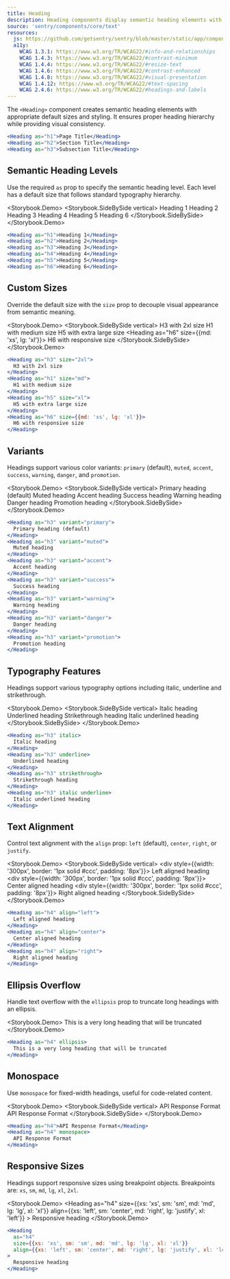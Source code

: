 ```yaml
---
title: Heading
description: Heading components display semantic heading elements with appropriate typography and styling controls.
source: 'sentry/components/core/text'
resources:
  js: https://github.com/getsentry/sentry/blob/master/static/app/components/core/text/heading.tsx
  a11y:
    WCAG 1.3.1: https://www.w3.org/TR/WCAG22/#info-and-relationships
    WCAG 1.4.3: https://www.w3.org/TR/WCAG22/#contrast-minimum
    WCAG 1.4.4: https://www.w3.org/TR/WCAG22/#resize-text
    WCAG 1.4.6: https://www.w3.org/TR/WCAG22/#contrast-enhanced
    WCAG 1.4.8: https://www.w3.org/TR/WCAG22/#visual-presentation
    WCAG 1.4.12: https://www.w3.org/TR/WCAG22/#text-spacing
    WCAG 2.4.6: https://www.w3.org/TR/WCAG22/#headings-and-labels
---
```





The `<Heading>` component creates semantic heading elements with appropriate default sizes and styling. It ensures proper heading hierarchy while providing visual consistency.

```jsx
<Heading as="h1">Page Title</Heading>
<Heading as="h2">Section Title</Heading>
<Heading as="h3">Subsection Title</Heading>
```

## Semantic Heading Levels

Use the required `as` prop to specify the semantic heading level. Each level has a default size that follows standard typography hierarchy.

<Storybook.Demo>
  <Storybook.SideBySide vertical>
    <Heading as="h1">Heading 1</Heading>
    <Heading as="h2">Heading 2</Heading>
    <Heading as="h3">Heading 3</Heading>
    <Heading as="h4">Heading 4</Heading>
    <Heading as="h5">Heading 5</Heading>
    <Heading as="h6">Heading 6</Heading>
  </Storybook.SideBySide>
</Storybook.Demo>
```jsx
<Heading as="h1">Heading 1</Heading>
<Heading as="h2">Heading 2</Heading>
<Heading as="h3">Heading 3</Heading>
<Heading as="h4">Heading 4</Heading>
<Heading as="h5">Heading 5</Heading>
<Heading as="h6">Heading 6</Heading>
```

## Custom Sizes

Override the default size with the `size` prop to decouple visual appearance from semantic meaning.

<Storybook.Demo>
  <Storybook.SideBySide vertical>
    <Heading as="h3" size="2xl">
      H3 with 2xl size
    </Heading>
    <Heading as="h1" size="md">
      H1 with medium size
    </Heading>
    <Heading as="h5" size="xl">
      H5 with extra large size
    </Heading>
    <Heading as="h6" size={{md: 'xs', lg: 'xl'}}>
      H6 with responsive size
    </Heading>
  </Storybook.SideBySide>
</Storybook.Demo>
```jsx
<Heading as="h3" size="2xl">
  H3 with 2xl size
</Heading>
<Heading as="h1" size="md">
  H1 with medium size
</Heading>
<Heading as="h5" size="xl">
  H5 with extra large size
</Heading>
<Heading as="h6" size={{md: 'xs', lg: 'xl'}}>
  H6 with responsive size
</Heading>
```

## Variants

Headings support various color variants: `primary` (default), `muted`, `accent`, `success`, `warning`, `danger`, and `promotion`.

<Storybook.Demo>
  <Storybook.SideBySide vertical>
    <Heading as="h3" variant="primary">
      Primary heading (default)
    </Heading>
    <Heading as="h3" variant="muted">
      Muted heading
    </Heading>
    <Heading as="h3" variant="accent">
      Accent heading
    </Heading>
    <Heading as="h3" variant="success">
      Success heading
    </Heading>
    <Heading as="h3" variant="warning">
      Warning heading
    </Heading>
    <Heading as="h3" variant="danger">
      Danger heading
    </Heading>
    <Heading as="h3" variant="promotion">
      Promotion heading
    </Heading>
  </Storybook.SideBySide>
</Storybook.Demo>
```jsx
<Heading as="h3" variant="primary">
  Primary heading (default)
</Heading>
<Heading as="h3" variant="muted">
  Muted heading
</Heading>
<Heading as="h3" variant="accent">
  Accent heading
</Heading>
<Heading as="h3" variant="success">
  Success heading
</Heading>
<Heading as="h3" variant="warning">
  Warning heading
</Heading>
<Heading as="h3" variant="danger">
  Danger heading
</Heading>
<Heading as="h3" variant="promotion">
  Promotion heading
</Heading>
```

## Typography Features

Headings support various typography options including italic, underline and strikethrough.

<Storybook.Demo>
  <Storybook.SideBySide vertical>
    <Heading as="h3" italic>
      Italic heading
    </Heading>
    <Heading as="h3" underline>
      Underlined heading
    </Heading>
    <Heading as="h3" strikethrough>
      Strikethrough heading
    </Heading>
    <Heading as="h3" italic underline>
      Italic underlined heading
    </Heading>
  </Storybook.SideBySide>
</Storybook.Demo>
```jsx
<Heading as="h3" italic>
  Italic heading
</Heading>
<Heading as="h3" underline>
  Underlined heading
</Heading>
<Heading as="h3" strikethrough>
  Strikethrough heading
</Heading>
<Heading as="h3" italic underline>
  Italic underlined heading
</Heading>
```

## Text Alignment

Control text alignment with the `align` prop: `left` (default), `center`, `right`, or `justify`.

<Storybook.Demo>
  <Storybook.SideBySide vertical>
    <div style={{width: '300px', border: '1px solid #ccc', padding: '8px'}}>
      <Heading as="h4" align="left">
        Left aligned heading
      </Heading>
    </div>
    <div style={{width: '300px', border: '1px solid #ccc', padding: '8px'}}>
      <Heading as="h4" align="center">
        Center aligned heading
      </Heading>
    </div>
    <div style={{width: '300px', border: '1px solid #ccc', padding: '8px'}}>
      <Heading as="h4" align="right">
        Right aligned heading
      </Heading>
    </div>
  </Storybook.SideBySide>
</Storybook.Demo>
```jsx
<Heading as="h4" align="left">
  Left aligned heading
</Heading>
<Heading as="h4" align="center">
  Center aligned heading
</Heading>
<Heading as="h4" align="right">
  Right aligned heading
</Heading>
```

## Ellipsis Overflow

Handle text overflow with the `ellipsis` prop to truncate long headings with an ellipsis.

<Storybook.Demo>
  <Container width="200px" border="primary" padding="md">
    <Heading as="h4" ellipsis>
      This is a very long heading that will be truncated
    </Heading>
  </Container>
</Storybook.Demo>
```jsx
<Heading as="h4" ellipsis>
  This is a very long heading that will be truncated
</Heading>
```

## Monospace

Use `monospace` for fixed-width headings, useful for code-related content.

<Storybook.Demo>
  <Storybook.SideBySide vertical>
    <Heading as="h4">API Response Format</Heading>
    <Heading as="h4" monospace>
      API Response Format
    </Heading>
  </Storybook.SideBySide>
</Storybook.Demo>
```jsx
<Heading as="h4">API Response Format</Heading>
<Heading as="h4" monospace>
  API Response Format
</Heading>
```

## Responsive Sizes

Headings support responsive sizes using breakpoint objects. Breakpoints are: `xs`, `sm`, `md`, `lg`, `xl`, `2xl`.

<Storybook.Demo>
  <Container width="400px" border="primary">
    <Heading
      as="h4"
      size={{xs: 'xs', sm: 'sm', md: 'md', lg: 'lg', xl: 'xl'}}
      align={{xs: 'left', sm: 'center', md: 'right', lg: 'justify', xl: 'left'}}
    >
      Responsive heading
    </Heading>
  </Container>
</Storybook.Demo>
```jsx
<Heading
  as="h4"
  size={{xs: 'xs', sm: 'sm', md: 'md', lg: 'lg', xl: 'xl'}}
  align={{xs: 'left', sm: 'center', md: 'right', lg: 'justify', xl: 'left'}}
>
  Responsive heading
</Heading>
```
